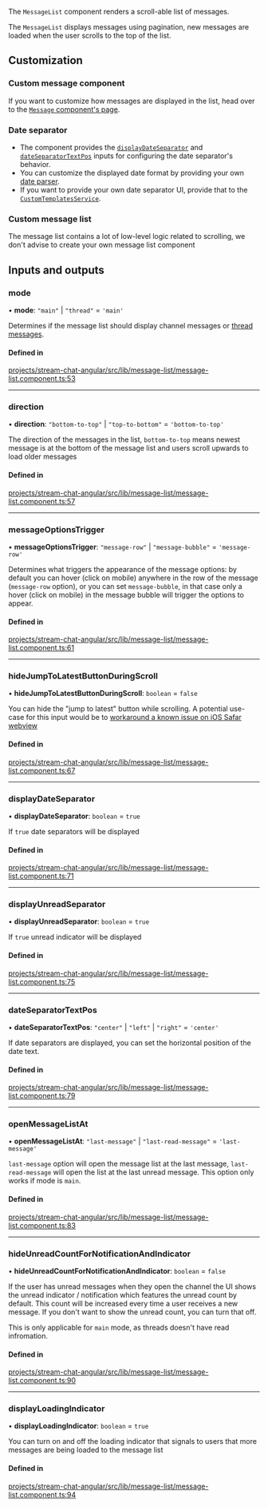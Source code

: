 
The `MessageList` component renders a scroll-able list of messages.

The `MessageList` displays messages using pagination, new messages are loaded when the user scrolls to the top of the list.

## Customization

### Custom message component

If you want to customize how messages are displayed in the list, head over to the [`Message` component's page](../../components/MessageComponent/#customization).

### Date separator

- The component provides the [`displayDateSeparator`](#displaydateseparator) and [`dateSeparatorTextPos`](#dateseparatortextpos) inputs for configuring the date separator's behavior.
- You can customize the displayed date format by providing your own [date parser](../../services/DateParserService/#customdateparser).
- If you want to provide your own date separator UI, provide that to the [`CustomTemplatesService`](../../services/CustomTemplatesService/#dateseparatortemplate).

### Custom message list

The message list contains a lot of low-level logic related to scrolling, we don't advise to create your own message list component

[//]: # "Start of generated content"

## Inputs and outputs

### mode

• **mode**: `"main"` \| `"thread"` = `'main'`

Determines if the message list should display channel messages or [thread messages](https://getstream.io/chat/docs/javascript/threads/?language=javascript).

#### Defined in

[projects/stream-chat-angular/src/lib/message-list/message-list.component.ts:53](https://github.com/GetStream/stream-chat-angular/blob/cbbf1cda38ae5aacf4bbe30098742ddc228eeac7/projects/stream-chat-angular/src/lib/message-list/message-list.component.ts#L53)

---

### direction

• **direction**: `"bottom-to-top"` \| `"top-to-bottom"` = `'bottom-to-top'`

The direction of the messages in the list, `bottom-to-top` means newest message is at the bottom of the message list and users scroll upwards to load older messages

#### Defined in

[projects/stream-chat-angular/src/lib/message-list/message-list.component.ts:57](https://github.com/GetStream/stream-chat-angular/blob/cbbf1cda38ae5aacf4bbe30098742ddc228eeac7/projects/stream-chat-angular/src/lib/message-list/message-list.component.ts#L57)

---

### messageOptionsTrigger

• **messageOptionsTrigger**: `"message-row"` \| `"message-bubble"` = `'message-row'`

Determines what triggers the appearance of the message options: by default you can hover (click on mobile) anywhere in the row of the message (`message-row` option), or you can set `message-bubble`, in that case only a hover (click on mobile) in the message bubble will trigger the options to appear.

#### Defined in

[projects/stream-chat-angular/src/lib/message-list/message-list.component.ts:61](https://github.com/GetStream/stream-chat-angular/blob/cbbf1cda38ae5aacf4bbe30098742ddc228eeac7/projects/stream-chat-angular/src/lib/message-list/message-list.component.ts#L61)

---

### hideJumpToLatestButtonDuringScroll

• **hideJumpToLatestButtonDuringScroll**: `boolean` = `false`

You can hide the "jump to latest" button while scrolling. A potential use-case for this input would be to [workaround a known issue on iOS Safar webview](https://github.com/GetStream/stream-chat-angular/issues/418)

#### Defined in

[projects/stream-chat-angular/src/lib/message-list/message-list.component.ts:67](https://github.com/GetStream/stream-chat-angular/blob/cbbf1cda38ae5aacf4bbe30098742ddc228eeac7/projects/stream-chat-angular/src/lib/message-list/message-list.component.ts#L67)

---

### displayDateSeparator

• **displayDateSeparator**: `boolean` = `true`

If `true` date separators will be displayed

#### Defined in

[projects/stream-chat-angular/src/lib/message-list/message-list.component.ts:71](https://github.com/GetStream/stream-chat-angular/blob/cbbf1cda38ae5aacf4bbe30098742ddc228eeac7/projects/stream-chat-angular/src/lib/message-list/message-list.component.ts#L71)

---

### displayUnreadSeparator

• **displayUnreadSeparator**: `boolean` = `true`

If `true` unread indicator will be displayed

#### Defined in

[projects/stream-chat-angular/src/lib/message-list/message-list.component.ts:75](https://github.com/GetStream/stream-chat-angular/blob/cbbf1cda38ae5aacf4bbe30098742ddc228eeac7/projects/stream-chat-angular/src/lib/message-list/message-list.component.ts#L75)

---

### dateSeparatorTextPos

• **dateSeparatorTextPos**: `"center"` \| `"left"` \| `"right"` = `'center'`

If date separators are displayed, you can set the horizontal position of the date text.

#### Defined in

[projects/stream-chat-angular/src/lib/message-list/message-list.component.ts:79](https://github.com/GetStream/stream-chat-angular/blob/cbbf1cda38ae5aacf4bbe30098742ddc228eeac7/projects/stream-chat-angular/src/lib/message-list/message-list.component.ts#L79)

---

### openMessageListAt

• **openMessageListAt**: `"last-message"` \| `"last-read-message"` = `'last-message'`

`last-message` option will open the message list at the last message, `last-read-message` will open the list at the last unread message. This option only works if mode is `main`.

#### Defined in

[projects/stream-chat-angular/src/lib/message-list/message-list.component.ts:83](https://github.com/GetStream/stream-chat-angular/blob/cbbf1cda38ae5aacf4bbe30098742ddc228eeac7/projects/stream-chat-angular/src/lib/message-list/message-list.component.ts#L83)

---

### hideUnreadCountForNotificationAndIndicator

• **hideUnreadCountForNotificationAndIndicator**: `boolean` = `false`

If the user has unread messages when they open the channel the UI shows the unread indicator / notification which features the unread count by default. This count will be increased every time a user receives a new message. If you don't want to show the unread count, you can turn that off.

This is only applicable for `main` mode, as threads doesn't have read infromation.

#### Defined in

[projects/stream-chat-angular/src/lib/message-list/message-list.component.ts:90](https://github.com/GetStream/stream-chat-angular/blob/cbbf1cda38ae5aacf4bbe30098742ddc228eeac7/projects/stream-chat-angular/src/lib/message-list/message-list.component.ts#L90)

---

### displayLoadingIndicator

• **displayLoadingIndicator**: `boolean` = `true`

You can turn on and off the loading indicator that signals to users that more messages are being loaded to the message list

#### Defined in

[projects/stream-chat-angular/src/lib/message-list/message-list.component.ts:94](https://github.com/GetStream/stream-chat-angular/blob/cbbf1cda38ae5aacf4bbe30098742ddc228eeac7/projects/stream-chat-angular/src/lib/message-list/message-list.component.ts#L94)

[//]: # "End of generated content"
